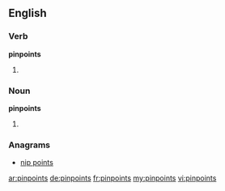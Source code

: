 ==English==

===Verb===
'''pinpoints'''
# {{third-person singular of|[[pinpoint]]}}

===Noun===
'''pinpoints'''
# {{plural of|[[pinpoint]]}}

===Anagrams===
* [[nip points#English|nip points]]

[[ar:pinpoints]]
[[de:pinpoints]]
[[fr:pinpoints]]
[[my:pinpoints]]
[[vi:pinpoints]]